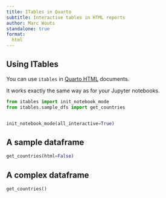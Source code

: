 ```yaml
---
title: ITables in Quarto
subtitle: Interactive tables in HTML reports
author: Marc Wouts
standalone: true
format:
  html
---
```


## Using ITables

You can use `itables` in
[Quarto HTML](https://quarto.org/docs/reference/formats/html.html) documents.

It works exactly the same way as for your Jupyter notebooks.

```python
from itables import init_notebook_mode
from itables.sample_dfs import get_countries


init_notebook_mode(all_interactive=True)
```

## A sample dataframe

```python
get_countries(html=False)
```

## A complex dataframe

```python
get_countries()
```
